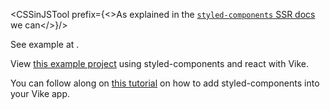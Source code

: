 
<CSSinJSTool prefix={<>As explained in the <a href="https://styled-components.com/docs/advanced#server-side-rendering"><code>styled-components</code> SSR docs</a> we can</>}/>

See example at <Link href="/css-in-js" />.

View <a href="https://github.com/alexrabin/vite-ssr-styled-components">this example project</a> using styled-components and react with Vike.

You can follow along on <a href="https://www.alexrabin.com/blog/vite-ssr-styled-components">this tutorial</a> on how to add styled-components into your Vike app.
